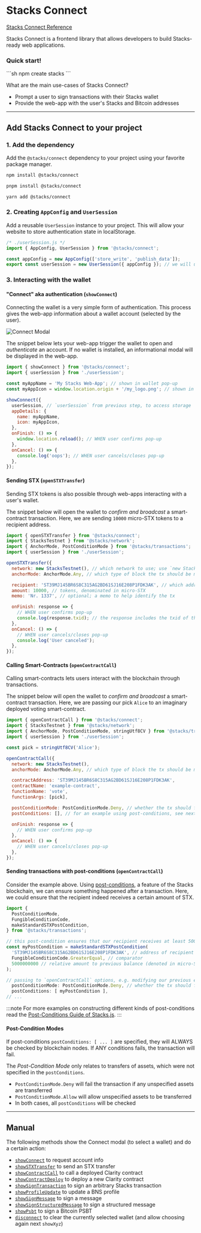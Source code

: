 
# Stacks Connect

<div className="gap-3 flex flex-wrap mb-8">
  <a
    className="inline-block rounded-md text-sm px-2 py-1 border border-solid border-neutral-200 bg-neutral-100 text-neutral-700 hover:text-neutral-800 hover:no-underline dark:border-neutral-700 dark:bg-neutral-800 dark:text-neutral-400 dark:hover:text-neutral-300"
    href="https://connect.stacks.js.org"
  >Stacks Connect Reference <span className="i-radix-icons-link-2 align-text-bottom text-lg"></span></a>
</div>

Stacks Connect is a frontend library that allows developers to build Stacks-ready web applications.

<div className='flex justify-center mt-8 mb-10'>
  <div className="p-4 pb-0 min-w-72 rounded-lg border border-solid border-neutral-200 bg-neutral-100 dark:border-neutral-700 dark:bg-neutral-800">
    <h3 className='text-lg flex gap-1 items-center'><span className="i-radix-icons-lightning-bolt"/>Quick start! <a className="ml-auto i-bi-globe2 align-text-bottom text-lg text-neutral-700 dark:text-neutral-400 hover:text-neutral-800 hover:dark:text-neutral-300" href="/stacksjs-starters" aria-label="Stacks.js Starters"></a></h3>
    ```sh
    npm create stacks
    ```
  </div>
</div>

What are the main use-cases of Stacks Connect?

- Prompt a user to sign transactions with their Stacks wallet
- Provide the web-app with the user's Stacks and Bitcoin addresses

---

## Add Stacks Connect to your project

### 1. Add the dependency

Add the `@stacks/connect` dependency to your project using your favorite package manager.

<Tabs><TabItem value="npm" label="npm">
```sh
npm install @stacks/connect
```
</TabItem><TabItem value="pnpm" label="pnpm">
```sh
pnpm install @stacks/connect
```
</TabItem><TabItem value="yarn" label="yarn">
```sh
yarn add @stacks/connect
```
</TabItem></Tabs>

### 2. Creating `AppConfig` and `UserSession`

Add a reusable `UserSession` instance to your project.
This will allow your website to store authentication state in localStorage.

```js
/* ./userSession.js */
import { AppConfig, UserSession } from '@stacks/connect';

const appConfig = new AppConfig(['store_write', 'publish_data']);
export const userSession = new UserSession({ appConfig }); // we will use this export from other files
```

### 3. Interacting with the wallet

#### "Connect" aka authentication (`showConnect`)

Connecting the wallet is a very simple form of authentication.
This process gives the web-app information about a wallet account (selected by the user).

![Connect Modal](/img/stacks-connect-modal.png)

The snippet below lets your web-app trigger the wallet to open and _authenticate_ an account.
If no wallet is installed, an informational modal will be displayed in the web-app.

```js
import { showConnect } from '@stacks/connect';
import { userSession } from './userSession';

const myAppName = 'My Stacks Web-App'; // shown in wallet pop-up
const myAppIcon = window.location.origin + '/my_logo.png'; // shown in wallet pop-up

showConnect({
  userSession, // `userSession` from previous step, to access storage
  appDetails: {
    name: myAppName,
    icon: myAppIcon,
  },
  onFinish: () => {
    window.location.reload(); // WHEN user confirms pop-up
  },
  onCancel: () => {
    console.log('oops'); // WHEN user cancels/closes pop-up
  },
});
```

#### Sending STX (`openSTXTransfer`)

Sending STX tokens is also possible through web-apps interacting with a user's wallet.

The snippet below will open the wallet to _confirm and broadcast_ a smart-contract transaction.
Here, we are sending `10000` micro-STX tokens to a recipient address.

```js
import { openSTXTransfer } from '@stacks/connect';
import { StacksTestnet } from '@stacks/network';
import { AnchorMode, PostConditionMode } from '@stacks/transactions';
import { userSession } from './userSession';

openSTXTransfer({
  network: new StacksTestnet(), // which network to use; use `new StacksMainnet()` for mainnet
  anchorMode: AnchorMode.Any, // which type of block the tx should be mined in

  recipient: 'ST39MJ145BR6S8C315AG2BD61SJ16E208P1FDK3AK', // which address we are sending to
  amount: 10000, // tokens, denominated in micro-STX
  memo: 'Nr. 1337', // optional; a memo to help identify the tx

  onFinish: response => {
    // WHEN user confirms pop-up
    console.log(response.txid); // the response includes the txid of the transaction
  },
  onCancel: () => {
    // WHEN user cancels/closes pop-up
    console.log('User canceled');
  },
});
```

#### Calling Smart-Contracts (`openContractCall`)

Calling smart-contracts lets users interact with the blockchain through transactions.

The snippet below will open the wallet to _confirm and broadcast_ a smart-contract transaction.
Here, we are passing our pick `Alice` to an imaginary deployed voting smart-contract.

```js
import { openContractCall } from '@stacks/connect';
import { StacksTestnet } from '@stacks/network';
import { AnchorMode, PostConditionMode, stringUtf8CV } from '@stacks/transactions';
import { userSession } from './userSession';

const pick = stringUtf8CV('Alice');

openContractCall({
  network: new StacksTestnet(),
  anchorMode: AnchorMode.Any, // which type of block the tx should be mined in

  contractAddress: 'ST39MJ145BR6S8C315AG2BD61SJ16E208P1FDK3AK',
  contractName: 'example-contract',
  functionName: 'vote',
  functionArgs: [pick],

  postConditionMode: PostConditionMode.Deny, // whether the tx should fail when unexpected assets are transferred
  postConditions: [], // for an example using post-conditions, see next example

  onFinish: response => {
    // WHEN user confirms pop-up
  },
  onCancel: () => {
    // WHEN user cancels/closes pop-up
  },
});
```

#### Sending transactions with post-conditions (`openContractCall`)

Consider the example above.
Using [post-conditions](https://docs.hiro.so/get-started/transactions#post-conditions), a feature of the Stacks blockchain, we can ensure something happened after a transaction.
Here, we could ensure that the recipient indeed receives a certain amount of STX.

```js
import {
  PostConditionMode,
  FungibleConditionCode,
  makeStandardSTXPostCondition,
} from '@stacks/transactions';

// this post-condition ensures that our recipient receives at least 5000 STX tokens
const myPostCondition = makeStandardSTXPostCondition(
  'ST39MJ145BR6S8C315AG2BD61SJ16E208P1FDK3AK', // address of recipient
  FungibleConditionCode.GreaterEqual, // comparator
  5000000000 // relative amount to previous balance (denoted in micro-STX)
);

// passing to `openContractCall` options, e.g. modifying our previous example ...
  postConditionMode: PostConditionMode.Deny, // whether the tx should fail when unexpected assets are transferred
  postConditions: [ myPostCondition ],
// ...
```
:::note
For more examples on constructing different kinds of post-conditions read the [Post-Conditions Guide of Stacks.js](https://github.com/hirosystems/stacks.js/tree/main/packages/transactions#post-conditions).
:::

#### Post-Condition Modes

If post-conditions `postConditions: [ ... ]` are specified, they will ALWAYS be checked by blockchain nodes.
If ANY conditions fails, the transaction will fail.

The _Post-Condition Mode_ only relates to transfers of assets, which were not specified in the `postConditions`.

- `PostConditionMode.Deny` will fail the transaction if any unspecified assets are transferred
- `PostConditionMode.Allow` will allow unspecified assets to be transferred
- In both cases, all `postConditions` will be checked

---

## Manual

The following methods show the Connect modal (to select a wallet) and do a certain action:

- [`showConnect`](https://connect.stacks.js.org/functions/_stacks_connect.showConnect) to request account info
- [`showSTXTransfer`](https://connect.stacks.js.org/functions/_stacks_connect.showSTXTransfer) to send an STX transfer
- [`showContractCall`](https://connect.stacks.js.org/functions/_stacks_connect.showContractCall) to call a deployed Clarity contract
- [`showContractDeploy`](https://connect.stacks.js.org/functions/_stacks_connect.showContractDeploy) to deploy a new Clarity contract
- [`showSignTransaction`](https://connect.stacks.js.org/functions/_stacks_connect.showSignTransaction) to sign an arbitrary Stacks transaction
- [`showProfileUpdate`](https://connect.stacks.js.org/functions/_stacks_connect.showProfileUpdate) to update a BNS profile
- [`showSignMessage`](https://connect.stacks.js.org/functions/_stacks_connect.showSignMessage) to sign a message
- [`showSignStructuredMessage`](https://connect.stacks.js.org/functions/_stacks_connect.showSignStructuredMessage) to sign a structured message
- [`showPsbt`](https://connect.stacks.js.org/functions/_stacks_connect.showPsbt) to sign a Bitcoin PSBT
- [`disconnect`](https://connect.stacks.js.org/functions/_stacks_connect.disconnect) to clear the currently selected wallet (and allow choosing again next `showXyz`)

